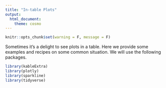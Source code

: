 ```yaml
---
title: "In-table Plots"
output: 
  html_document:
    theme: cosmo
---
```


```r
knitr::opts_chunk$set(warning = F, message = F)
```

Sometimes it's a delight to see plots in a table. Here we provide some examples and recipes on some common situation. We will use the following packages.


```r
library(kableExtra)
library(plotly)
library(sparkline)
library(tidyverse)
```


